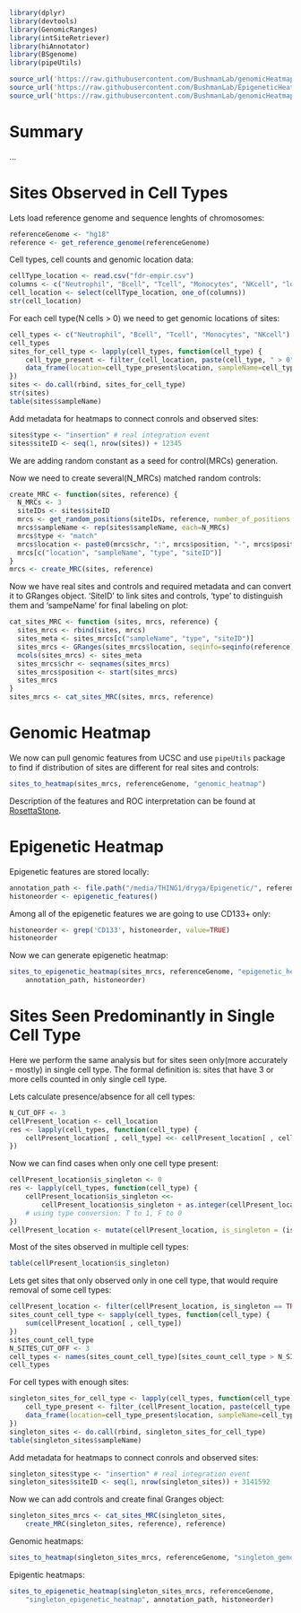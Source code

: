 ```r
library(dplyr)
library(devtools)
library(GenomicRanges)
library(intSiteRetriever)
library(hiAnnotator)
library(BSgenome)
library(pipeUtils)

source_url('https://raw.githubusercontent.com/BushmanLab/genomicHeatmapMaker/master/genomicHeatmapMaker.R')
source_url('https://raw.githubusercontent.com/BushmanLab/EpigeneticHeatmapMaker/master/epigeneticHeatMapMaker.R')
source_url('https://raw.githubusercontent.com/BushmanLab/genomicHeatmapMaker/master/utils.R')
```

# Summary
...

# Sites Observed in Cell Types

Lets load reference genome and sequence lenghts of chromosomes:
```r
referenceGenome <- "hg18"
reference <- get_reference_genome(referenceGenome)
```

Cell types, cell counts and genomic location data:
```r
cellType_location <- read.csv("fdr-empir.csv")
columns <- c("Neutrophil", "Bcell", "Tcell", "Monocytes", "NKcell", "location")
cell_location <- select(cellType_location, one_of(columns)) 
str(cell_location)
```

For each cell type(N cells > 0) we need to get genomic locations of sites:
```r
cell_types <- c("Neutrophil", "Bcell", "Tcell", "Monocytes", "NKcell")
cell_types
sites_for_cell_type <- lapply(cell_types, function(cell_type) {
    cell_type_present <- filter_(cell_location, paste(cell_type, " > 0"))
    data_frame(location=cell_type_present$location, sampleName=cell_type) 
})
sites <- do.call(rbind, sites_for_cell_type)
str(sites)
table(sites$sampleName)
```

Add metadata for heatmaps to connect conrols and observed sites:
```r
sites$type <- "insertion" # real integration event
sites$siteID <- seq(1, nrow(sites)) + 12345
```
We are adding random constant as a seed for control(MRCs) generation.

Now we need to create several(N_MRCs) matched random controls:
```r
create_MRC <- function(sites, reference) {
  N_MRCs <- 3
  siteIDs <- sites$siteID
  mrcs <- get_random_positions(siteIDs, reference, number_of_positions = N_MRCs)
  mrcs$sampleName <- rep(sites$sampleName, each=N_MRCs)
  mrcs$type <- "match"
  mrcs$location <- paste0(mrcs$chr, ":", mrcs$position, "-", mrcs$position, ":", mrcs$strand)
  mrcs[c("location", "sampleName", "type", "siteID")]
}
mrcs <- create_MRC(sites, reference)
```

Now we have real sites and controls and required metadata and can convert it to
GRanges object. 'SiteID' to link sites and controls, 'type' to distinguish them
and 'sampeName' for final labeling on plot:
```r
cat_sites_MRC <- function (sites, mrcs, reference) {
  sites_mrcs <- rbind(sites, mrcs)
  sites_meta <- sites_mrcs[c("sampleName", "type", "siteID")]
  sites_mrcs <- GRanges(sites_mrcs$location, seqinfo=seqinfo(reference))
  mcols(sites_mrcs) <- sites_meta
  sites_mrcs$chr <- seqnames(sites_mrcs)
  sites_mrcs$position <- start(sites_mrcs)
  sites_mrcs
}
sites_mrcs <- cat_sites_MRC(sites, mrcs, reference)
```

# Genomic Heatmap

We now can pull genomic features from UCSC and use `pipeUtils` package to 
find if distribution of sites are different for real sites and controls:

```r
sites_to_heatmap(sites_mrcs, referenceGenome, "genomic_heatmap")
```

Description of the features and ROC  interpretation can be found at 
[RosettaStone](https://github.com/BushmanLab/genomicHeatmapMaker/blob/master/genomicFeaturesRosettaStone.pdf).

# Epigenetic Heatmap

Epigenetic features are stored locally:
```r
annotation_path <- file.path("/media/THING1/dryga/Epigenetic/", referenceGenome)
histoneorder <- epigenetic_features()
```

Among all of the epigenetic features we are going to use CD133+ only:
```r
histoneorder <- grep('CD133', histoneorder, value=TRUE)
histoneorder
```

Now we can generate epigenetic heatmap:
```r
sites_to_epigenetic_heatmap(sites_mrcs, referenceGenome, "epigenetic_heatmap", 
    annotation_path, histoneorder)
```

# Sites Seen Predominantly in Single Cell Type

Here we perform the same analysis but for sites seen only(more accurately - mostly)
in single cell type. The formal definition is: sites that have 3 or more cells 
counted in only single cell type.

Lets calculate presence/absence for all cell types:
```r
N_CUT_OFF <- 3
cellPresent_location <- cell_location
res <- lapply(cell_types, function(cell_type) {
    cellPresent_location[ , cell_type] <<- cellPresent_location[ , cell_type] >= N_CUT_OFF
})
```

Now we can find cases when only one cell type present:
```r
cellPresent_location$is_singleton <- 0
res <- lapply(cell_types, function(cell_type) {
    cellPresent_location$is_singleton <<- 
        cellPresent_location$is_singleton + as.integer(cellPresent_location[ , cell_type])
    # using type conversion: T to 1, F to 0
})
cellPresent_location <- mutate(cellPresent_location, is_singleton = (is_singleton == 1))
```

Most of the sites observed in multiple cell types:
```r
table(cellPresent_location$is_singleton)
```

Lets get sites that only observed only in one cell type, that would require removal
of some cell types:
```r
cellPresent_location <- filter(cellPresent_location, is_singleton == TRUE)
sites_count_cell_type <- sapply(cell_types, function(cell_type) {
    sum(cellPresent_location[ , cell_type])
})
sites_count_cell_type
N_SITES_CUT_OFF <- 3
cell_types <- names(sites_count_cell_type)[sites_count_cell_type > N_SITES_CUT_OFF]
cell_types
```

For cell types with enough sites:
```r
singleton_sites_for_cell_type <- lapply(cell_types, function(cell_type) {
    cell_type_present <- filter_(cellPresent_location, paste(cell_type, " == TRUE"))
    data_frame(location=cell_type_present$location, sampleName=cell_type) 
})
singleton_sites <- do.call(rbind, singleton_sites_for_cell_type)
table(singleton_sites$sampleName)
```

Add metadata for heatmaps to connect conrols and observed sites:
```r
singleton_sites$type <- "insertion" # real integration event
singleton_sites$siteID <- seq(1, nrow(singleton_sites)) + 3141592
```

Now we can add controls and create final Granges object:
```r
singleton_sites_mrcs <- cat_sites_MRC(singleton_sites, 
    create_MRC(singleton_sites, reference), reference)
```

Genomic heatmaps:
```r
sites_to_heatmap(singleton_sites_mrcs, referenceGenome, "singleton_genomic_heatmap")
```

Epigentic heatmaps:
```r
sites_to_epigenetic_heatmap(singleton_sites_mrcs, referenceGenome, 
    "singleton_epigenetic_heatmap", annotation_path, histoneorder)
```
